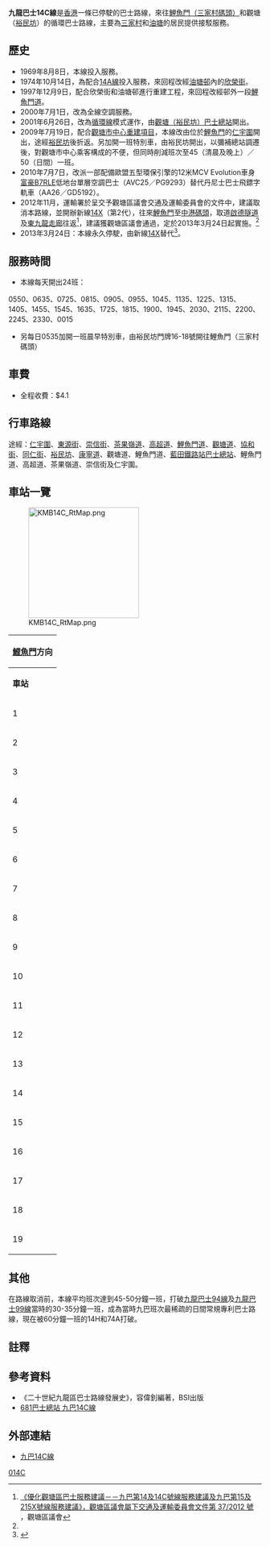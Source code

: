 {{公共汽車路線基礎資訊
|路線名稱             = 九龍巴士14C線
|外文名稱             = KMB Route 14C
|代表圖像             = 14c_avc25.jpg
|代表圖像二           = 
|經營者               = 九龍巴士
|所屬車廠             = 九龍灣車廠（K）
|路線用車             = [[富豪B7RLE|富豪B7RLE]]（AVC25／PG9293） 
|起點站               = [[鯉魚門（三家村碼頭）巴士總站|鯉魚門（三家村碼頭）]]
|途經地點             = [[油塘|油塘]]、[[藍田站_(香港)|藍田鐵路站]]
|終點站               = [[觀塘|觀塘]]（[[裕民坊|裕民坊]]）（折返點）
|路線性質             = [[香港循環巴士路線|循環線]]
|全程行駛里程         = 7.9公里
|全程行車時間         = 34分鐘<br>（鯉魚門往裕民坊約18至20分鐘）
|服務時間             = 05:50－00:15
|起點站服務時間       = 
|終點站服務時間       = 
|班次頻率             = 45／50分鐘
|全程收費             = 4.1
|分段收費站點         = 
|去程分段收費站點     = 
|回程分段收費站點     = 
|服務時間以外替代路線 = 
|主要競爭交通         = [[港鐵|港鐵]][[觀塘綫|觀塘綫]]<BR>[[香港小巴|紅色公共小巴]]<BR>[[九龍巴士14線|九龍巴士14線]]<BR>[[九龍巴士14B線|九龍巴士14B線]]<br>[[九龍巴士62X線|九龍巴士62X線]]<br>[[九龍巴士259D線|九龍巴士259D線]]<br>[[九龍區專線小巴24線|九龍區專線小巴24線]]<br>步行(油塘至鯉魚門一段)
}}

'''九龍巴士14C線'''是[[香港|香港]]一條已停駛的巴士路線，來往[[鯉魚門（三家村碼頭）巴士總站|鯉魚門（三家村碼頭）]]和觀塘（[[裕民坊|裕民坊]]）的循環巴士路線，主要為[[三家村_(九龍)|三家村]]和[[油塘|油塘]]的居民提供接駁服務。

==歷史==
*1969年8月8日，本線投入服務。
*1974年10月14日，為配合[[九龍巴士14A線|14A線]]投入服務，來回程改經[[油塘邨|油塘邨]]內的[[欣榮街|欣榮街]]。
*1997年12月9日，配合欣榮街和油塘邨進行重建工程，來回程改經邨外一段[[鯉魚門道|鯉魚門道]]。
*2000年7月1日，改為全線空調服務。
*2001年6月26日，改為[[循環線|循環線]]模式運作，由[[觀塘（裕民坊）巴士總站|觀塘（裕民坊）巴士總站]]開出。
*2009年7月19日，配合[[觀塘市中心重建項目|觀塘市中心重建項目]]，本線改由位於[[鯉魚門|鯉魚門]]的[[仁宇圍|仁宇圍]]開出，途經[[裕民坊|裕民坊]]後折返。另加開一班特別車，由裕民坊開出，以彌補總站調遷後，對觀塘市中心乘客構成的不便，但同時削減班次至45（清晨及晚上）／50（日間）一班。
*2010年7月7日，改派一部配備歐盟五型環保引擎的12米MCV Evolution車身[[富豪B7RLE|富豪B7RLE]]低地台單層空調巴士（AVC25／PG9293）替代丹尼士巴士飛鏢字軌車（AA26／GD5192）。
*2012年11月，運輸署於呈交予觀塘區議會交通及運輸委員會的文件中，建議取消本路線，並開辦新線[[九龍巴士14X線|14X]]（第2代），往來[[鯉魚門|鯉魚門]]至[[中港碼頭|中港碼頭]]，取道[[啟德隧道|啟德隧道]]及[[東九龍走廊|東九龍走廊]]往返<ref>[http://www.districtcouncils.gov.hk/kt/doc/common/committee_meetings_doc/TTC/TTC_37.2012.pdf 《優化觀塘區巴士服務建議－－九巴第14及14C號線服務建議及九巴第15及215X號線服務建議》，觀塘區議會屬下交通及運輸委員會文件第 37/2012 號] {{Wayback|url=http://www.districtcouncils.gov.hk/kt/doc/common/committee_meetings_doc/TTC/TTC_37.2012.pdf |date=20121202031255 }}，觀塘區議會</ref>，建議獲觀塘區議會通過，定於2013年3月24日起實施。<ref name="14X"></ref>
*2013年3月24日：本線永久停駛，由新線[[九龍巴士14X線|14X]]替代<ref name="14X">{{Cite web |url=http://www.td.gov.hk/tc/traffic_notices/index_id_32933.html |title=運輸署交通通告：開辦九巴14X號線(鯉魚門(三家村碼頭) - 中港碼頭)及取消九巴14C號線(鯉魚門(三家村碼頭) - 觀塘(裕民坊))(循環線) |accessdate=2013-03-14 |archive-date=2016-03-04 |archive-url=https://web.archive.org/web/20160304202454/http://www.td.gov.hk/tc/traffic_notices/index_id_32933.html |dead-url=no }}</ref>。

==服務時間==
*本線每天開出24班：
0550、0635、0725、0815、0905、0955、1045、1135、1225、1315、1405、1455、1545、1635、1725、1815、1900、1945、2030、2115、2200、2245、2330、0015
*另每日0535加開一班晨早特別車，由裕民坊門牌16-18號開往鯉魚門（三家村碼頭）

==車費==
*全程收費：$4.1
{{Fare-remarks|KMB}}

==行車路線==
途經：[[仁宇圍|仁宇圍]]、[[東源街|東源街]]、[[崇信街|崇信街]]、[[茶果嶺道|茶果嶺道]]、[[高超道|高超道]]、[[鯉魚門道|鯉魚門道]]、[[觀塘道|觀塘道]]、[[協和街|協和街]]、[[同仁街|同仁街]]、[[裕民坊|裕民坊]]、[[康寧道|康寧道]]、觀塘道、鯉魚門道、[[藍田公共運輸交匯處|藍田鐵路站巴士總站]]、鯉魚門道、高超道、茶果嶺道、崇信街及仁宇圍。

==車站一覽==
[[File:KMB14C_RtMap.png|220px]]
{| class="wikitable" style="text-align: center"
! colspan="3" | [[鯉魚門|鯉魚門]]方向
|-
!'''車站'''||'''車站名稱'''||'''位置'''
|- 
| 1||[[鯉魚門（三家村碼頭）巴士總站|三家村碼頭]]||仁宇圍
|-
| 2||崇信街||[[崇信街|崇信街]]
|-
| 3||[[油塘中心|油塘中心]]||[[高超道|高超道]]
|-
| 4||[[鯉魚門廣場|鯉魚門廣場]]||[[鯉魚門道|鯉魚門道]]
|-
| 5||[[油塘邨|油塘邨]]||鯉魚門道 
|-
| 6||[[聖安當女書院|聖安當女書院]]||鯉魚門道
|-
| 7||[[油麗邨|油麗邨]]||鯉魚門道
|-
| 8||[[藍田站_(香港)|藍田站]]||鯉魚門道
|-
| 9||[[觀塘法院|觀塘法院]]||鯉魚門道
|-
| 10||colspan=2|[[裕民坊|裕民坊]]
|-
| 11||colspan=2|[[觀塘站巴士總站|觀塘站巴士總站]]
|-
| 12||[[觀塘游泳池|觀塘游泳池]]||鯉魚門道
|-
| 13||[[藍田公共運輸交匯處|藍田鐵路站]]||藍田站
|-
| 14||[[聖安當女書院|聖安當女書院]]||鯉魚門道
|-
| 15||[[油塘邨|油塘邨]]||鯉魚門道
|-
| 16||[[油塘中心|油塘中心]]（臨時分站）||[[欣榮街|欣榮街]]
|-
| 17||[[嘉榮街|嘉榮街]]（臨時分站）||欣榮街
|-
| 18||[[三家村避風塘|三家村避風塘]]||崇信街 
|-
| 19||[[鯉魚門（三家村碼頭）巴士總站|三家村碼頭]]||仁宇圍
|}

==其他==
在路線取消前，本線平均班次達到45-50分鐘一班，打破[[九龍巴士94線|九龍巴士94線]]及[[九龍巴士99線|九龍巴士99線]]當時的30-35分鐘一班，成為當時九巴班次最稀疏的日間常規專利巴士路線，現在被60分鐘一班的14H和74A打破。

==註釋==
{{Reflist}}

==參考資料==
*《二十世紀九龍區巴士路線發展史》，容偉釗編著，BSI出版
*[http://www.681busterminal.com/kn-14c.html 681巴士總站 九巴14C線] {{Wayback|url=http://www.681busterminal.com/kn-14c.html |date=20160305035004 }}

==外部連結==
{{commonscat|KMB Route 14C}}
*[http://www.kmb.hk/chinese.php?page=search&prog=route_no.php&route_no=14C 九巴14C線] {{Wayback|url=http://www.kmb.hk/chinese.php?page=search&prog=route_no.php&route_no=14C |date=20070526021502 }}


[[Category:已取消九龍巴士路線|014C]]